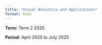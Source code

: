 ```yaml
---
title: "Visual Analytics and Applications"
format: html
---
```


**Term:** Term 2 2025

**Period:** April 2025 to July 2025
